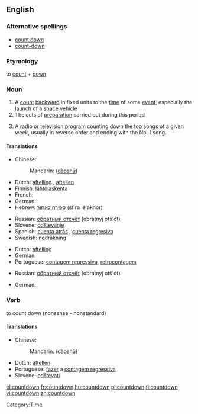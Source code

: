 {{wikipedia}}
==English==

===Alternative spellings===
*[[count down]]
*[[count-down]]

===Etymology===
to [[count]] + [[down]]

===Noun===
{{en-noun}}

# A [[count]] [[backward]] in fixed units to the [[time]] of some [[event]], especially the [[launch]] of a [[space]] [[vehicle]]
# The acts of [[preparation]] carried out during this period
# {{slang}} A radio or television program counting down the top songs of a given week, usually in reverse order and ending with the No. 1 song.

====Translations====
{{trans-top|A count backward to the time of some event}}
* Chinese:
*:Mandarin: {{zh-ts|[[倒]][[數]]|[[倒]][[数]]}} ([[dào]][[shǔ]])
* Dutch: [[aftelling]] {{f}}, [[aftellen]] {{n}}
* Finnish: [[lähtölaskenta]]
* French: {{t+|fr|compte à rebours|m}}
* German: {{t+|de|Countdown|m}}
* Hebrew: [[ספירה לאחור]] (sfira le'akhor) {{f}}
{{trans-mid}}
* Russian: [[обратный отсчёт]] (obrátnyj otš'ót) {{m}}
* Slovene: [[odštevanje]] {{n}}
* Spanish: [[cuenta atrás]] {{f}} {{italbrac|Spain}}, [[cuenta regresiva]] {{f}} {{italbrac|Latin America}}
* Swedish: [[nedräkning]] {{c}}
{{trans-bottom}}

{{trans-top|The acts of preparation carried out during this period}}
* Dutch: [[aftelling]] {{f}}
* German: {{t+|de|Zeitkontrolle|f}}
* Portuguese: [[contagem regressiva]], [[retrocontagem]] {{f}}
{{trans-mid}}
* Russian: [[обратный отсчёт]] (obrátnyj otš'ót) {{m}}
{{trans-bottom}}

{{trans-top|A radio or television program counting down the top songs of a given week}}
* German: {{t+|de|Countdown|m}}
{{trans-mid}}
{{trans-bottom}}


===Verb===
to count down (nonsense - nonstandard)

====Translations====
{{trans-top|to count down}}
* Chinese:
*:Mandarin: {{zh-ts|[[倒]][[數]]|[[倒]][[数]]}} ([[dào]][[shǔ]])
* Dutch: [[aftellen]]
* Portuguese: [[fazer]] a [[contagem regressiva]]
* Slovene: [[odštevati]]
{{trans-bottom}}

[[Category:Time]]

[[el:countdown]]
[[fr:countdown]]
[[hu:countdown]]
[[pl:countdown]]
[[fi:countdown]]
[[vi:countdown]]
[[zh:countdown]]